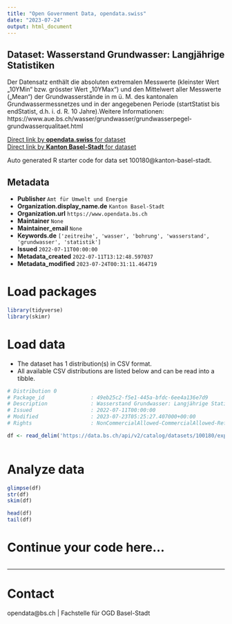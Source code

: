 ```yaml
---
title: "Open Government Data, opendata.swiss"
date: "2023-07-24"
output: html_document
---
```


## Dataset: Wasserstand Grundwasser: Langjährige Statistiken

Der Datensatz enthält die absoluten extremalen Messwerte (kleinster Wert „10YMin“ bzw. grösster Wert „10YMax“) und den Mittelwert aller Messwerte („Mean“) der Grundwasserstände in m ü. M. des kantonalen Grundwassermessnetzes und in der angegebenen Periode (startStatist bis endStatist, d.h. i. d. R. 10 Jahre).Weitere Informationen: https://www.aue.bs.ch/wasser/grundwasser/grundwasserpegel-grundwasserqualitaet.html

[Direct link by **opendata.swiss** for dataset](https://opendata.swiss/de/dataset/wasserstand-grundwasser-langjahrige-statistiken)<br>
[Direct link by **Kanton Basel-Stadt** for dataset](https://data.bs.ch/explore/dataset/100180/)

Auto generated R starter code for data set 100180@kanton-basel-stadt.

## Metadata

- **Publisher** `Amt für Umwelt und Energie`
- **Organization.display_name.de** `Kanton Basel-Stadt`
- **Organization.url** `https://www.opendata.bs.ch`
- **Maintainer** `None`
- **Maintainer_email** `None`
- **Keywords.de** `['zeitreihe', 'wasser', 'bohrung', 'wasserstand', 'grundwasser', 'statistik']`
- **Issued** `2022-07-11T00:00:00`
- **Metadata_created** `2022-07-11T13:12:48.597037`
- **Metadata_modified** `2023-07-24T00:31:11.464719`


# Load packages

```r

library(tidyverse)
library(skimr)

```

# Load data

-   The dataset has 1 distribution(s) in CSV format.
-   All available CSV distributions are listed below and can be read into a tibble.

```r

# Distribution 0
# Package_id               : 49eb25c2-f5e1-445a-bfdc-6ee4a136e7d9
# Description              : Wasserstand Grundwasser: Langjährige Statistiken (csv)
# Issued                   : 2022-07-11T00:00:00
# Modified                 : 2023-07-23T05:25:27.407000+00:00
# Rights                   : NonCommercialAllowed-CommercialAllowed-ReferenceRequired

df <- read_delim('https://data.bs.ch/api/v2/catalog/datasets/100180/exports/csv')



```

# Analyze data

```r

glimpse(df)
str(df)
skim(df)

head(df)
tail(df)

```

# Continue your code here...

```r

```

------------------------------------------------------------------------

# Contact

opendata@bs.ch | Fachstelle für OGD Basel-Stadt
